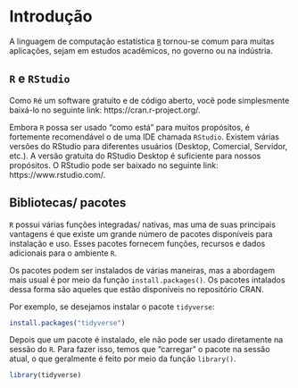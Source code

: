 # Introdução

A linguagem de computação estatística [`R`](https://cran.r-project.org/) tornou-se comum para muitas aplicações, sejam em estudos acadêmicos, no governo ou na indústria.

## `R` e `RStudio`

Como `R`é um software gratuito e de código aberto, você pode simplesmente baixá-lo no seguinte link: https://cran.r-project.org/.

Embora `R` possa ser usado "como está" para muitos propósitos, é fortemente recomendável o de uma IDE chamada `RStudio`. Existem várias versões do RStudio para diferentes usuários (Desktop, Comercial, Servidor, etc.). A versão gratuita do RStudio Desktop é suficiente para nossos propósitos. O RStudio pode ser baixado no seguinte link: https://www.rstudio.com/.

## Bibliotecas/ pacotes

`R` possui várias funções integradas/ nativas, mas uma de suas principais vantagens é que existe um grande número de pacotes disponíveis para instalação e uso. Esses pacotes fornecem funções, recursos e dados adicionais para o ambiente `R`.

Os pacotes podem ser instalados de várias maneiras, mas a abordagem mais usual é por meio da função `install.packages()`. Os pacotes intalados dessa forma são aqueles que estão disponíveis no repositório CRAN.

Por exemplo, se desejamos instalar o pacote `tidyverse`:

```r
install.packages("tidyverse")
```

Depois que um pacote é instalado, ele não pode ser usado diretamente na sessão do `R`. Para fazer isso, temos que "carregar" o pacote na sessão atual, o que geralmente é feito por meio da função `library()`.

```r
library(tidyverse)
```
